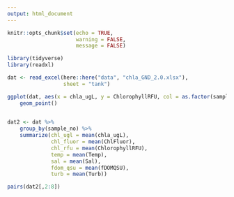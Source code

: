```yaml
---
output: html_document
---
```


```r
knitr::opts_chunk$set(echo = TRUE,
                      warning = FALSE,
                      message = FALSE)
```

```r
library(tidyverse)
library(readxl)
```

```r
dat <- read_excel(here::here("data", "chla_GND_2.0.xlsx"),
                  sheet = "tank")
```

```r
ggplot(dat, aes(x = chla_ugL, y = ChlorophyllRFU, col = as.factor(sample_no))) +
    geom_point()
    
```

```r
dat2 <- dat %>% 
    group_by(sample_no) %>% 
    summarize(chl_ugl = mean(chla_ugL),
              chl_fluor = mean(ChlFluor),
              chl_rfu = mean(ChlorophyllRFU),
              temp = mean(Temp),
              sal = mean(Sal),
              fdom_qsu = mean(fDOMQSU),
              turb = mean(Turb))
```

```r
pairs(dat2[,2:8])
```

```r

```

